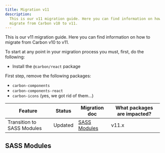 ```yaml
---
title: Migration v11
description:
  This is our v11 migration guide. Here you can find information on how to
  migrate from Carbon v10 to v11.
---
```



<PageDescription>

This is our v11 migration guide. Here you can find information on how to migrate
from Carbon v10 to v11.

</PageDescription>

To start at any point in your migration process you must, first, do the
following:

- Install the `@carbon/react` package

First step, remove the following packages:

- `carbon-components`
- `carbon-components-react`
- `carbon-icons` (yes, we got rid of them...)

| Feature                    | Status                         | Migration doc                 | What packages are impacted? |
| -------------------------- | ------------------------------ | ----------------------------- | --------------------------- |
| Transition to SASS Modules | <Tag type="cyan">Updated</Tag> | [SASS Modules](#sass-modules) | v11.x                       |

## SASS Modules
